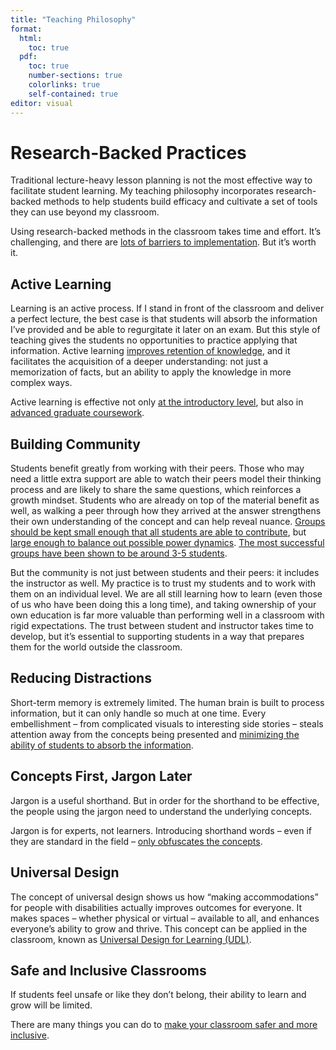 ```yaml
---
title: "Teaching Philosophy"
format: 
  html:
    toc: true
  pdf:
    toc: true
    number-sections: true
    colorlinks: true
    self-contained: true
editor: visual
---
```


# Research-Backed Practices

Traditional lecture-heavy lesson planning is not the most effective way to facilitate student learning. My teaching philosophy incorporates research-backed methods to help students build efficacy and cultivate a set of tools they can use beyond my classroom.

Using research-backed methods in the classroom takes time and effort. It's challenging, and there are [lots of barriers to implementation](https://www.ncbi.nlm.nih.gov/pmc/articles/PMC3516788/). But it's worth it.

## Active Learning

Learning is an active process. If I stand in front of the classroom and deliver a perfect lecture, the best case is that students will absorb the information I've provided and be able to regurgitate it later on an exam. But this style of teaching gives the students no opportunities to practice applying that information. Active learning [improves retention of knowledge](https://www.pnas.org/doi/10.1073/pnas.1319030111), and it facilitates the acquisition of a deeper understanding: not just a memorization of facts, but an ability to apply the knowledge in more complex ways.

Active learning is effective not only [at the introductory level](https://www.ncbi.nlm.nih.gov/pmc/articles/PMC1305885/), but also in [advanced graduate coursework](https://arxiv.org/abs/2012.03851).

## Building Community

Students benefit greatly from working with their peers. Those who may need a little extra support are able to watch their peers model their thinking process and are likely to share the same questions, which reinforces a growth mindset. Students who are already on top of the material benefit as well, as walking a peer through how they arrived at the answer strengthens their own understanding of the concept and can help reveal nuance. [Groups should be kept small enough that all students are able to contribute](https://www.trevormuir.com/blog/optimal-student-group-size), but [large enough to balance out possible power dynamics](https://www.trevormuir.com/blog/optimal-student-group-size). [The most successful groups have been shown to be around 3-5 students](https://psycnet.apa.org/record/2006-05169-008?doi=1).

But the community is not just between students and their peers: it includes the instructor as well. My practice is to trust my students and to work with them on an individual level. We are all still learning how to learn (even those of us who have been doing this a long time), and taking ownership of your own education is far more valuable than performing well in a classroom with rigid expectations. The trust between student and instructor takes time to develop, but it's essential to supporting students in a way that prepares them for the world outside the classroom.

## Reducing Distractions

Short-term memory is extremely limited. The human brain is built to process information, but it can only handle so much at one time. Every embellishment -- from complicated visuals to interesting side stories -- steals attention away from the concepts being presented and [minimizing the ability of students to absorb the information](https://cwsei.ubc.ca/sites/default/files/cwsei/resources/literature/Cognitive-Load_CWSEI.pdf).

## Concepts First, Jargon Later

Jargon is a useful shorthand. But in order for the shorthand to be effective, the people using the jargon need to understand the underlying concepts.

Jargon is for experts, not learners. Introducing shorthand words -- even if they are standard in the field -- [only obfuscates the concepts](https://iubmb.onlinelibrary.wiley.com/doi/full/10.1002/bmb.20922).


## Universal Design

The concept of universal design shows us how "making accommodations" for people with disabilities actually improves outcomes for everyone. It makes spaces -- whether physical or virtual -- available to all, and enhances everyone's ability to grow and thrive. This concept can be applied in the classroom, known as [Universal Design for Learning (UDL)](https://udlguidelines.cast.org/). 

## Safe and Inclusive Classrooms

If students feel unsafe or like they don't belong, their ability to learn and grow will be limited.

There are many things you can do to [make your classroom safer and more inclusive](#inclusive-classroom).
